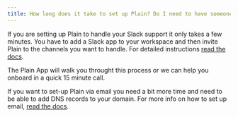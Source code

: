 ```yaml
---
title: How long does it take to set up Plain? Do I need to have someone technical do it for me?
---
```


If you are setting up Plain to handle your Slack support it only takes a few minutes. You have to add a Slack app to your workspace and then invite Plain to the channels you want to handle. For detailed instructions [read the docs](/slack).

The Plain App will walk you throught this process or we can help you onboard in a quick 15 minute call.

If you want to set-up Plain via email you need a bit more time and need to be able to add DNS records to your domain. For more info on how to set up email, [read the docs](/email).